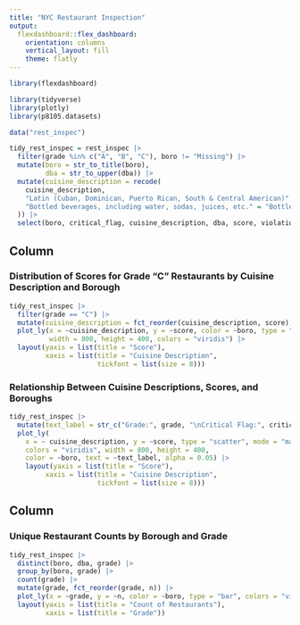 ```yaml
---
title: "NYC Restaurant Inspection"
output: 
  flexdashboard::flex_dashboard:
    orientation: columns
    vertical_layout: fill
    theme: flatly
---
```


```r
library(flexdashboard)

library(tidyverse)
library(plotly)
library(p8105.datasets)
```

```r
data("rest_inspec")

tidy_rest_inspec = rest_inspec |>
  filter(grade %in% c("A", "B", "C"), boro != "Missing") |>
  mutate(boro = str_to_title(boro),
         dba = str_to_upper(dba)) |>
  mutate(cuisine_description = recode(
    cuisine_description,
    "Latin (Cuban, Dominican, Puerto Rican, South & Central American)" = "Latin",
    "Bottled beverages, including water, sodas, juices, etc." = "Bottled Beverages"
  )) |>
  select(boro, critical_flag, cuisine_description, dba, score, violation_code, zipcode, grade)
```

Column {data-width=650}
-----------------------------------------------------------------------

### Distribution of Scores for Grade "C" Restaurants by Cuisine Description and Borough

```r
tidy_rest_inspec |>
  filter(grade == "C") |>
  mutate(cuisine_description = fct_reorder(cuisine_description, score)) |>
  plot_ly(x = ~cuisine_description, y = ~score, color = ~boro, type = "box", 
          width = 800, height = 400, colors = "viridis") |>
  layout(yaxis = list(title = "Score"),
         xaxis = list(title = "Cuisine Description",
                      tickfont = list(size = 8)))
```


### Relationship Between Cuisine Descriptions, Scores, and Boroughs

```r
tidy_rest_inspec |>
  mutate(text_label = str_c("Grade:", grade, "\nCritical Flag:", critical_flag)) |>
  plot_ly(
    x = ~ cuisine_description, y = ~score, type = "scatter", mode = "markers", 
    colors = "viridis", width = 800, height = 400,
    color = ~boro, text = ~text_label, alpha = 0.05) |>
    layout(yaxis = list(title = "Score"),
         xaxis = list(title = "Cuisine Description",
                      tickfont = list(size = 8)))
```

Column {data-width=350}
-----------------------------------------------------------------------
### Unique Restaurant Counts by Borough and Grade

```r
tidy_rest_inspec |>
  distinct(boro, dba, grade) |>
  group_by(boro, grade) |>
  count(grade) |>
  mutate(grade, fct_reorder(grade, n)) |>
  plot_ly(x = ~grade, y = ~n, color = ~boro, type = "bar", colors = "viridis") |>
  layout(yaxis = list(title = "Count of Restaurants"),
         xaxis = list(title = "Grade"))
```


